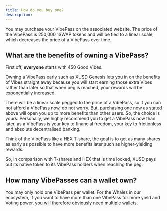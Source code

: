 ```yaml
---
title: How do you buy one?
description: 
---
```


You may purchase vour VibePass on the associated website. 
The price of the VibePass is 250,000 1SWAP tokens and will be tied to a linear scale, which decreases the price of a VibePass over time.

## **What are the benefits of owning a VibePass?**

First off, **everyone** starts with 450 Good Vibes.

Owning a VibePass early such as XUSD Genesis lets you in on the benefits of Vibes straight away because you will start earning those extra Vibes rather than later so that when peg is reached, your rewards will be exponentially increased.

There will be a linear scale pegged to the price of a VibePass, so if you can not afford a VibePass now, do not worry. But, purchasing one now as stated above will open you up to more benefits than other users. 
So, the choice is yours. Personally, we highly recommend you to get a VibePass now than later, as a VibePass is your key to financial freedom, your key to frictionless and absolute decentralised banking.

Think of the VibePass like a HEX T-share, the goal is to get as many shares as early as possible to have more benefits later such as higher-yielding rewards.

So, in comparison with T-shares and HEX that is time locked, XUSD pays out its native token to its VibePass holders when reaching the peg.

## **How many VibePasses can a wallet own?**

You may only hold one VibePass per wallet. For the Whales in our ecosystem, if you want to have more than one VibePass for more yield and Voting power, you will therefore obviously need multiple wallets.